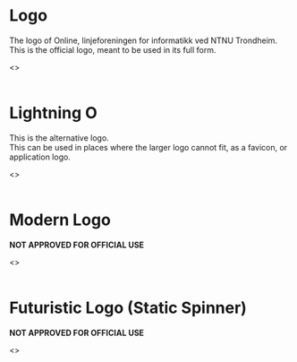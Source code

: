 
<Meta title="Logo" component={StaticLogo} />

# Logo

The logo of Online, linjeforeningen for informatikk ved NTNU Trondheim.  
This is the official logo, meant to be used in its full form.

<Preview>
  <Story name="Logo">
    <>
      <Logo width="400px" />
      <br />
      <br />
      <Logo width={500} primaryColor={colors.error} secondaryColor="#0A94C2" />
    </>
  </Story>
</Preview>

<Props of={Logo} />

# Lightning O

This is the alternative logo.  
This can be used in places where the larger logo cannot fit, as a favicon, or application logo.

<Preview>
  <Story name="Lightning O">
    <>
      <LightningO width="150px" />
      <br />
      <br />
      <LightningO width={200} primaryColor={colors.error} secondaryColor="#0A94C2" />
    </>
  </Story>
</Preview>

<Props of={LightningO} />

# Modern Logo

**NOT APPROVED FOR OFFICIAL USE**

<Preview>
  <Story name="Static Logo">
    <>
      <StaticLogo width="150px" />
      <br />
      <br />
      <StaticLogo width={200} primaryColor={colors.error} secondaryColor="#0A94C2" />
    </>
  </Story>
</Preview>

<Props of={StaticLogo} />

# Futuristic Logo (Static Spinner)

**NOT APPROVED FOR OFFICIAL USE**

<Preview>
  <Story name="Static Spinner Logo">
    <>
      <StaticSpinnerLogo width="150px" />
      <br />
      <br />
      <StaticSpinnerLogo width={200} primaryColor={colors.error} secondaryColor="#0A94C2" />
    </>
  </Story>
</Preview>

<Props of={StaticSpinnerLogo} />
